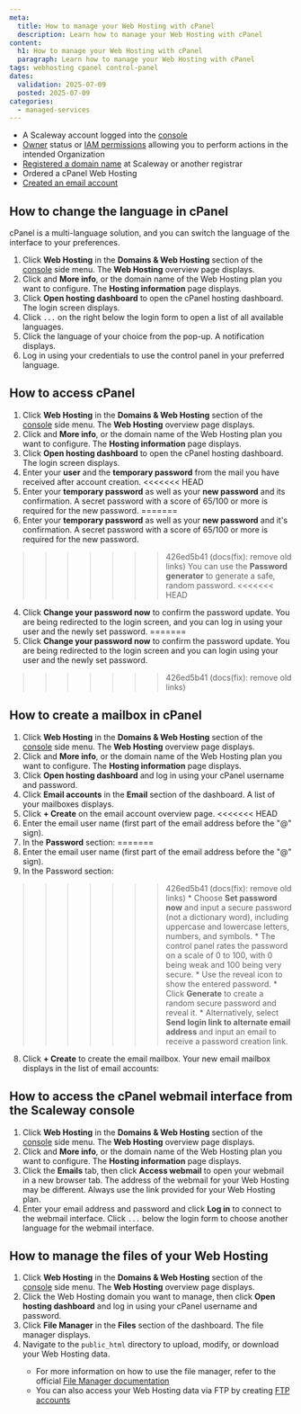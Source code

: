 ```yaml
---
meta:
  title: How to manage your Web Hosting with cPanel
  description: Learn how to manage your Web Hosting with cPanel
content:
  h1: How to manage your Web Hosting with cPanel
  paragraph: Learn how to manage your Web Hosting with cPanel
tags: webhosting cpanel control-panel
dates:
  validation: 2025-07-09
  posted: 2025-07-09
categories:
  - managed-services
---
```



<Requirements />

- A Scaleway account logged into the [console](https://console.scaleway.com)
- [Owner](/iam/concepts/#owner) status or [IAM permissions](/iam/concepts/#permission) allowing you to perform actions in the intended Organization
- [Registered a domain name](/domains-and-dns/how-to/register-internal-domain/) at Scaleway or another registrar
- Ordered a cPanel Web Hosting
- [Created an email account](/webhosting/quickstart/#how-to-create-a-mailbox-from-the-scaleway-console)

## How to change the language in cPanel

cPanel is a multi-language solution, and you can switch the language of the interface to your preferences.

1. Click **Web Hosting** in the **Domains & Web Hosting** section of the [console](https://console.scaleway.com/) side menu. The **Web Hosting** overview page displays.
2. Click <Icon name="more" /> and **More info**, or the domain name of the Web Hosting plan you want to configure. The **Hosting information** page displays.
3. Click **Open hosting dashboard** to open the cPanel hosting dashboard. The login screen displays.
4. Click `...` on the right below the login form to open a list of all available languages.
    <Lightbox image={image2} alt="" />
5. Click the language of your choice from the pop-up. A notification displays.
    <Lightbox image={image3} alt="" />
6. Log in using your credentials to use the control panel in your preferred language.
    <Lightbox image={image4} alt="" />

## How to access cPanel

1. Click **Web Hosting** in the **Domains & Web Hosting** section of the [console](https://console.scaleway.com/) side menu. The **Web Hosting** overview page displays.
2. Click <Icon name="more" /> and **More info**, or the domain name of the Web Hosting plan you want to configure. The **Hosting information** page displays.
3. Click **Open hosting dashboard** to open the cPanel hosting dashboard. The login screen displays.
4. Enter your **user** and the **temporary password** from the mail you have received after account creation.
    <Lightbox image={image5} alt="" />
<<<<<<< HEAD
3. Enter your **temporary password** as well as your **new password** and its confirmation. A secret password with a score of 65/100 or more is required for the new password.
=======
5. Enter your **temporary password** as well as your **new password** and it's confirmation. A secret password with a score of 65/100 or more is required for the new password.
>>>>>>> 426ed5b41 (docs(fix): remove old links)
    <Lightbox image={image6} alt="" />
    <Message type="tip">
      You can use the **Password generator** to generate a safe, random password.
    </Message>
<<<<<<< HEAD
4. Click **Change your password now** to confirm the password update. You are being redirected to the login screen, and you can log in using your user and the newly set password.
=======
6. Click **Change your password now** to confirm the password update. You are being redirected to the login screen and you can login using your user and the newly set password.
>>>>>>> 426ed5b41 (docs(fix): remove old links)

## How to create a mailbox in cPanel

1. Click **Web Hosting** in the **Domains & Web Hosting** section of the [console](https://console.scaleway.com/) side menu. The **Web Hosting** overview page displays.
2. Click <Icon name="more" /> and **More info**, or the domain name of the Web Hosting plan you want to configure. The **Hosting information** page displays.
3. Click **Open hosting dashboard** and log in using your cPanel username and password.
4. Click **Email accounts** in the **Email** section of the dashboard. A list of your mailboxes displays.
     <Lightbox image={image7} alt="" />
5. Click **+ Create** on the email account overview page.
     <Lightbox image={image8} alt="" />
<<<<<<< HEAD
4. Enter the email user name (first part of the email address before the "@" sign).
5. In the **Password** section:
=======
6. Enter the email user name (first part of the email address before the "@" sign).
7. In the Password section:
>>>>>>> 426ed5b41 (docs(fix): remove old links)
    * Choose **Set password now** and input a secure password (not a dictionary word), including uppercase and lowercase letters, numbers, and symbols.
         <Message type="tip">
            * The control panel rates the password on a scale of 0 to 100, with 0 being weak and 100 being very secure.
            * Use the reveal icon to show the entered password.
            * Click **Generate** to create a random secure password and reveal it.
         </Message>
    * Alternatively, select **Send login link to alternate email address** and input an email to receive a password creation link.
        <Lightbox image={image9} alt="" />
8. Click **+ Create** to create the email mailbox. Your new email mailbox displays in the list of email accounts:
       <Lightbox image={image10} alt="" />

## How to access the cPanel webmail interface from the Scaleway console

1. Click **Web Hosting** in the **Domains & Web Hosting** section of the [console](https://console.scaleway.com/) side menu. The **Web Hosting** overview page displays.
2. Click <Icon name="more" /> and **More info**, or the domain name of the Web Hosting plan you want to configure. The **Hosting information** page displays.
3. Click the **Emails** tab, then click **Access webmail** to open your webmail in a new browser tab.
    <Lightbox image={image11} alt="" />
       <Message type="note">
         The address of the webmail for your Web Hosting may be different. Always use the link provided for your Web Hosting plan.
       </Message>
4. Enter your email address and password and click **Log in** to connect to the webmail interface.
       <Message type="tip">
         Click `...` below the login form to choose another language for the webmail interface.
       </Message>

## How to manage the files of your Web Hosting

1. Click **Web Hosting** in the **Domains & Web Hosting** section of the [console](https://console.scaleway.com/) side menu. The **Web Hosting** overview page displays.
2. Click the Web Hosting domain you want to manage, then click **Open hosting dashboard** and log in using your cPanel username and password.
3. Click **File Manager** in the **Files** section of the dashboard.
    <Lightbox image={image12} alt="" />
    The file manager displays.
4. Navigate to the `public_html` directory to upload, modify, or download your Web Hosting data.
    <Lightbox image={image13} alt="" />
    <Message type="tip">
     * For more information on how to use the file manager, refer to the official [File Manager documentation](https://docs.cpanel.net/cpanel/files/file-manager/)
     * You can also access your Web Hosting data via FTP by creating [FTP accounts](https://docs.cpanel.net/cpanel/files/ftp-accounts/)
    </Message>
